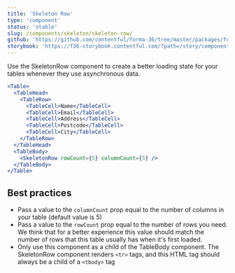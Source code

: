 ```yaml
---
title: 'Skeleton Row'
type: 'component'
status: 'stable'
slug: /components/skeleton/skeleton-row/
github: 'https://github.com/contentful/forma-36/tree/master/packages/forma-36-react-components/src/components/Skeleton/SkeletonRow'
storybook: 'https://f36-storybook.contentful.com/?path=/story/components-skeleton-skeletonrow--default'
---
```


Use the SkeletonRow component to create a better loading state for your tables whenever they use asynchronous data.

```jsx
<Table>
  <TableHead>
    <TableRow>
      <TableCell>Name</TableCell>
      <TableCell>Email</TableCell>
      <TableCell>Address</TableCell>
      <TableCell>Postcode</TableCell>
      <TableCell>City</TableCell>
    </TableRow>
  </TableHead>
  <TableBody>
    <SkeletonRow rowCount={5} columnCount={5} />
  </TableBody>
</Table>
```

## Best practices <a name="best-practices" />

- Pass a value to the `columnCount` prop equal to the number of columns in your table (default value is 5)
- Pass a value to the `rowCount` prop equal to the number of rows you need. We think that for a better experience this value should match the number of rows that this table usually has when it's first loaded.
- Only use this component as a child of the TableBody component. The SkeletonRow component renders `<tr>` tags, and this HTML tag should always be a child of a `<tbody>` tag
